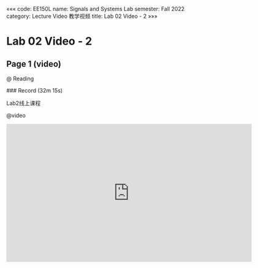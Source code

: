«««
code: EE150L
name: Signals and Systems Lab
semester: Fall 2022
category: Lecture Video 教学视频
title: Lab 02 Video - 2
»»»

# Lab 02 Video - 2

## Page 1 (video)

@ Reading

<div class="markdown-body">
### Record (32m 15s)

Lab2线上课程
</div>

@video

<iframe src="https://sbbrisk.com/e/492aalf0bil0.html" frameborder=0 marginwidth=0 marginheight=0 scrolling=no width=640 height=360 allowfullscreen></iframe>
